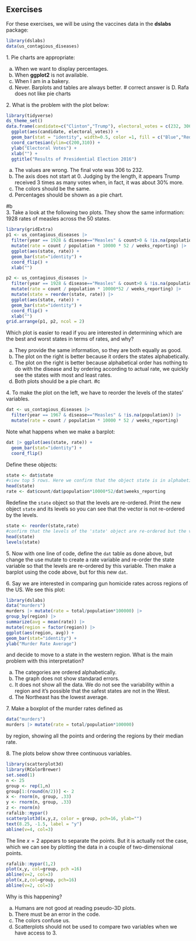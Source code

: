 ## Exercises 


For these exercises, we will be using the vaccines data in the __dslabs__ package:

```r
library(dslabs)
data(us_contagious_diseases)
```

1\. Pie charts are appropriate:

a. When we want to display percentages.
b. When __ggplot2__ is not available.
c. When I am in a bakery.
d. Never. Barplots and tables are always better. 
# correct answer is D. Rafa does not like pie charts 


2\. What is the problem with the plot below:

```r
library(tidyverse)
ds_theme_set()
data.frame(candidate=c("Clinton","Trump"), electoral_votes = c(232, 306)) |>
  ggplot(aes(candidate, electoral_votes)) +
  geom_bar(stat = "identity", width=0.5, color =1, fill = c("Blue","Red")) +
  coord_cartesian(ylim=c(200,310)) +
  ylab("Electoral Votes") +
  xlab("") +
  ggtitle("Results of Presidential Election 2016")
```

a. The values are wrong. The final vote was 306 to 232.
b. The axis does not start at 0. Judging by the length, it appears Trump received 3 times as many votes when, in fact, it was about 30% more. 
c. The colors should be the same.
d. Percentages should be shown as a pie chart.

#b  
3\. Take a look at the following two plots. They show the same information: 1928 rates of measles across the 50 states.

```r
library(gridExtra)
p1 <- us_contagious_diseases |> 
  filter(year == 1928 & disease=="Measles" & count>0 & !is.na(population)) |> 
  mutate(rate = count / population * 10000 * 52 / weeks_reporting) |>
  ggplot(aes(state, rate)) +
  geom_bar(stat="identity") +
  coord_flip() +
  xlab("")

p2 <- us_contagious_diseases |> 
  filter(year == 1928 & disease=="Measles" & count>0 & !is.na(population)) |> 
  mutate(rate = count / population * 10000*52 / weeks_reporting) |>
  mutate(state = reorder(state, rate)) |>
  ggplot(aes(state, rate)) +
  geom_bar(stat="identity") +
  coord_flip() +
  xlab("")
grid.arrange(p1, p2, ncol = 2)
```
Which plot is easier to read if you are interested in determining which are the best and worst states in terms of rates, and why?

a. They provide the same information, so they are both equally as good.
b. The plot on the right is better because it orders the states alphabetically.
c. The plot on the right is better because alphabetical order has nothing to do with the disease and by ordering according to actual rate, we quickly see the states with most and least rates.
d. Both plots should be a pie chart.
#c

4\. To make the plot on the left, we have to reorder the levels of the states' variables.

```r
dat <- us_contagious_diseases |>  
  filter(year == 1967 & disease=="Measles" & !is.na(population)) |>
  mutate(rate = count / population * 10000 * 52 / weeks_reporting)
```



Note what happens when we make a barplot:

```r
dat |> ggplot(aes(state, rate)) +
  geom_bar(stat="identity") +
  coord_flip() 
```

Define these objects:

```r
state <- dat$state
#view top 5 rows. Here we confirm that the object state is in alphabetical order
head(state)
rate <- dat$count/dat$population*10000*52/dat$weeks_reporting
```

Redefine the `state` object so that the levels are re-ordered. Print the new object `state` and its levels so you can see that the vector is not re-ordered by the levels.
```r
state <- reorder(state,rate)
#confirm that the levels of the 'state' object are re-ordered but the vector itself has not be re-ordered
head(state)
levels(state)
```


5\. Now with one line of code, define the `dat` table as done above, but change the use mutate to create a rate variable and re-order the state variable so that the levels are re-ordered by this variable. Then make a barplot using the code above, but for this new `dat`.

  
6\. Say we are interested in comparing gun homicide rates across regions of the US. We see this plot:

  
```r
library(dslabs)
data("murders")
murders |> mutate(rate = total/population*100000) |>
group_by(region) |>
summarize(avg = mean(rate)) |>
mutate(region = factor(region)) |>
ggplot(aes(region, avg)) +
geom_bar(stat="identity") +
ylab("Murder Rate Average")
```


and decide to move to a state in the western region. What is the main problem with this interpretation?

a. The categories are ordered alphabetically.
b. The graph does not show standarad errors.
c. It does not show all the data. We do not see the variability within a region and it's possible that the safest states are not in the West.
d. The Northeast has the lowest average.


7\. Make a boxplot of the murder rates defined as

```r
data("murders")
murders |> mutate(rate = total/population*100000)
```

by region, showing all the points and ordering the regions by their median rate.


8\. The plots below show three continuous variables. 

```r
library(scatterplot3d)
library(RColorBrewer)
set.seed(1)
n <- 25
group <- rep(1,n)
group[1:(round(n/2))] <- 2
x <- rnorm(n, group, .33)
y <- rnorm(n, group, .33)
z <- rnorm(n)
rafalib::mypar()
scatterplot3d(x,y,z, color = group, pch=16, ylab="")
text(8.25, -1.5, label = "y")
abline(v=4, col=3)
```

The line $x=2$ appears to separate the points. But it is actually not the case, which we can see by plotting the data in a couple of two-dimensional points.

```r
rafalib::mypar(1,2)
plot(x,y, col=group, pch =16)
abline(v=2, col=3)
plot(x,z,col=group, pch=16)
abline(v=2, col=3)
```

Why is this happening?

a. Humans are not good at reading pseudo-3D plots.
b. There must be an error in the code.
c. The colors confuse us.
d. Scatterplots should not be used to compare two variables when we have access to 3.


